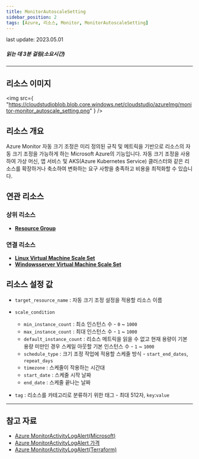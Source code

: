 ```yaml
---
title: MonitorAutoscaleSetting
sidebar_position: 2
tags: [Azure, 리소스, Monitor, MonitorAutoscaleSetting]
---
```


<span className="theme-doc-version-badge badge badge--secondary">
    last update: 2023.05.01
</span>

##### 읽는 데 3분 걸림(소요시간)

---

## 리소스 이미지

<img
    src={
        "https://cloudstudioblob.blob.core.windows.net/cloudstudio/azureImg/monitor-monitor_autoscale_setting.png"
    }
/>

## 리소스 개요

Azure Monitor 자동 크기 조정은 미리 정의된 규칙 및 메트릭을 기반으로 리소스의 자동 크기 조정을 가능하게 하는 Microsoft Azure의 기능입니다.
자동 크기 조정을 사용하여 가상 머신, 앱 서비스 및 AKS(Azure Kubernetes Service) 클러스터와 같은 리소스를 확장하거나 축소하여 변화하는 요구 사항을 충족하고 비용을 최적화할 수 있습니다.

## 연관 리소스

### 상위 리소스

-   [**Resource Group**](https://docs.cstudio.app/docs/resource/azure/Base/ResourceGroup)

### 연결 리소스

-   [**Linux Virtual Machine Scale Set**](https://docs.cstudio.app/docs/resource/azure/Compute/LinuxVirtualMachineScaleSet)
-   [**Windowsserver Virtual Machine Scale Set**](https://docs.cstudio.app/docs/resource/azure/Compute/WindowsserverVirtualMachineScaleSet)

## 리소스 설정 값

-   `target_resource_name` : 자동 크기 조정 설정을 적용할 리소스 이름

-   `scale_condition`

    -   `min_instance_count` : 최소 인스턴스 수 - `0` ~ `1000`
    -   `max_instance_count` : 최대 인스턴스 수 - `1` ~ `1000`
    -   `default_instance_count` : 리소스 메트릭을 읽을 수 없고 현재 용량이 기본 용량 미만인 경우 스케일 아웃할 기본 인스턴스 수 - `1` ~ `1000`
    -   `schedule_type` : 크기 조정 작업에 적용할 스케줄 방식 - `start_end_dates`, `repeat_days`
    -   `timezone` : 스케줄이 작용하는 시간대
    -   `start_date` : 스케줄 시작 날짜
    -   `end_date` : 스케줄 끝나는 날짜

-   `tag` : 리소스를 카테고리로 분류하기 위한 태그 - 최대 512자, `key`:`value`

---

## 참고 자료

-   [Azure MonitorActivityLogAlert(Microsoft)](https://learn.microsoft.com/en-us/azure/azure-monitor/overview)
-   [Azure MonitorActivityLogAlert 가격](https://azure.microsoft.com/ko-kr/pricing/details/monitor/)
-   [Azure MonitorActivityLogAlert(Terraform)](https://registry.terraform.io/providers/hashicorp/azurerm/latest/docs/resources/monitor_autoscale_setting)
